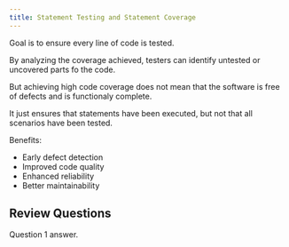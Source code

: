 ```yaml
---
title: Statement Testing and Statement Coverage
---
```



Goal is to ensure every line of code is tested.

By analyzing the coverage achieved, testers can identify untested or uncovered parts fo the code.

But achieving high code coverage does not mean that the software is free of defects and is functionaly complete.

It just ensures that statements have been executed, but not that all scenarios have been tested.

Benefits:
- Early defect detection
- Improved code quality
- Enhanced reliability
- Better maintainability

## Review Questions

<FAQList title="FAQs">
  <FAQ title="Question 1?">
    Question 1 answer.
  </FAQ>
</FAQList>